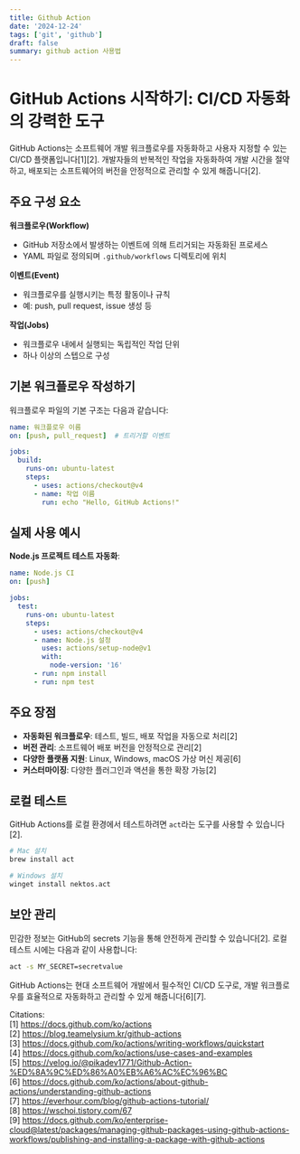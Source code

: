 ```yaml
---
title: Github Action
date: '2024-12-24'
tags: ['git', 'github']
draft: false
summary: github action 사용법
---
```


# GitHub Actions 시작하기: CI/CD 자동화의 강력한 도구

GitHub Actions는 소프트웨어 개발 워크플로우를 자동화하고 사용자 지정할 수 있는 CI/CD 플랫폼입니다[1][2]. 개발자들의 반복적인 작업을 자동화하여 개발 시간을 절약하고, 배포되는 소프트웨어의 버전을 안정적으로 관리할 수 있게 해줍니다[2].

## 주요 구성 요소

**워크플로우(Workflow)**
- GitHub 저장소에서 발생하는 이벤트에 의해 트리거되는 자동화된 프로세스
- YAML 파일로 정의되며 `.github/workflows` 디렉토리에 위치

**이벤트(Event)**
- 워크플로우를 실행시키는 특정 활동이나 규칙
- 예: push, pull request, issue 생성 등

**작업(Jobs)**
- 워크플로우 내에서 실행되는 독립적인 작업 단위
- 하나 이상의 스텝으로 구성

## 기본 워크플로우 작성하기

워크플로우 파일의 기본 구조는 다음과 같습니다:

```yaml
name: 워크플로우 이름
on: [push, pull_request]  # 트리거할 이벤트

jobs:
  build:
    runs-on: ubuntu-latest
    steps:
      - uses: actions/checkout@v4
      - name: 작업 이름
        run: echo "Hello, GitHub Actions!"
```

## 실제 사용 예시

**Node.js 프로젝트 테스트 자동화**:

```yaml
name: Node.js CI
on: [push]

jobs:
  test:
    runs-on: ubuntu-latest
    steps:
      - uses: actions/checkout@v4
      - name: Node.js 설정
        uses: actions/setup-node@v1
        with:
          node-version: '16'
      - run: npm install
      - run: npm test
```

## 주요 장점

- **자동화된 워크플로우**: 테스트, 빌드, 배포 작업을 자동으로 처리[2]
- **버전 관리**: 소프트웨어 배포 버전을 안정적으로 관리[2]
- **다양한 플랫폼 지원**: Linux, Windows, macOS 가상 머신 제공[6]
- **커스터마이징**: 다양한 플러그인과 액션을 통한 확장 가능[2]

## 로컬 테스트

GitHub Actions를 로컬 환경에서 테스트하려면 `act`라는 도구를 사용할 수 있습니다[2].

```bash
# Mac 설치
brew install act

# Windows 설치
winget install nektos.act
```

## 보안 관리

민감한 정보는 GitHub의 secrets 기능을 통해 안전하게 관리할 수 있습니다[2]. 로컬 테스트 시에는 다음과 같이 사용합니다:

```bash
act -s MY_SECRET=secretvalue
```

GitHub Actions는 현대 소프트웨어 개발에서 필수적인 CI/CD 도구로, 개발 워크플로우를 효율적으로 자동화하고 관리할 수 있게 해줍니다[6][7].

Citations:  
[1] https://docs.github.com/ko/actions  
[2] https://blog.teamelysium.kr/github-actions  
[3] https://docs.github.com/ko/actions/writing-workflows/quickstart  
[4] https://docs.github.com/ko/actions/use-cases-and-examples  
[5] https://velog.io/@pikadev1771/Github-Action-%ED%8A%9C%ED%86%A0%EB%A6%AC%EC%96%BC  
[6] https://docs.github.com/ko/actions/about-github-actions/understanding-github-actions  
[7] https://everhour.com/blog/github-actions-tutorial/  
[8] https://wschoi.tistory.com/67  
[9] https://docs.github.com/ko/enterprise-cloud@latest/packages/managing-github-packages-using-github-actions-workflows/publishing-and-installing-a-package-with-github-actions  
